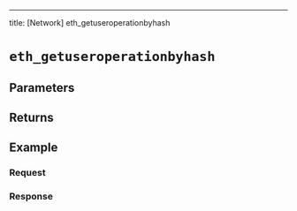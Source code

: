 ---
title: [Network] eth_getuseroperationbyhash


# `eth_getuseroperationbyhash`

<Description />

## Parameters


<Params />

## Returns


<Returns />

## Example


<Example />

### Request


<Request />

### Response


<Response />
